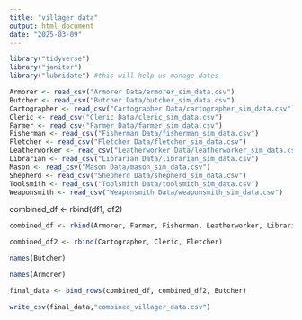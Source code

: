 ```yaml
---
title: "villager data"
output: html_document
date: "2025-03-09"
---
```


```r
library("tidyverse")
library("janitor")
library("lubridate") #this will help us manage dates
```

```r
Armorer <- read_csv("Armorer Data/armorer_sim_data.csv")
Butcher <- read_csv("Butcher Data/butcher_sim_data.csv")
Cartographer <- read_csv("Cartographer Data/cartographer_sim_data.csv")
Cleric <- read_csv("Cleric Data/cleric_sim_data.csv")
Farmer <- read_csv("Farmer Data/farmer_sim_data.csv")
Fisherman <- read_csv("Fisherman Data/fisherman_sim_data.csv")
Fletcher <- read_csv("Fletcher Data/fletcher_sim_data.csv")
Leatherworker <- read_csv("Leatherworker Data/leatherworker_sim_data.csv")
Librarian <- read_csv("Librarian Data/librarian_sim_data.csv")
Mason <- read_csv("Mason Data/mason_sim_data.csv")
Shepherd <- read_csv("Shepherd Data/shepherd_sim_data.csv")
Toolsmith <- read_csv("Toolsmith Data/toolsmith_sim_data.csv")
Weaponsmith <- read_csv("Weaponsmith Data/weaponsmith_sim_data.csv")

```
combined_df <- rbind(df1, df2)
```r
combined_df <- rbind(Armorer, Farmer, Fisherman, Leatherworker, Librarian, Mason, Shepherd, Toolsmith, Weaponsmith)
```

```r
combined_df2 <- rbind(Cartographer, Cleric, Fletcher)
```

```r
names(Butcher)
```
```r
names(Armorer)
```

```r
final_data <- bind_rows(combined_df, combined_df2, Butcher)
```

```r
write_csv(final_data,"combined_villager_data.csv")
```

